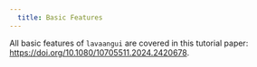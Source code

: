 ```yaml
---
  title: Basic Features
---
```

  
All basic features of `lavaangui` are covered in this tutorial paper: [https://doi.org/10.1080/10705511.2024.2420678](https://doi.org/10.1080/10705511.2024.2420678).
